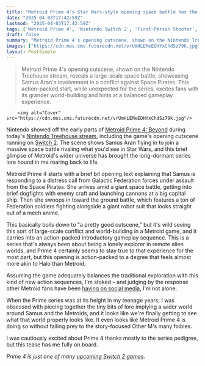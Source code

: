 ```yaml
---
title: "Metroid Prime 4's Star Wars-style opening space battle has the 14-year-old Metroid nerd in me absolutely screaming"
date: "2025-04-03T17:42:59Z"
lastmod: "2025-04-03T17:42:59Z"
tags: ['Metroid Prime 4', 'Nintendo Switch 2', 'First-Person Shooter', 'Action-Adventure', 'Sci-Fi']
draft: false
summary: "Metroid Prime 4's opening cutscene, shown on the Nintendo Treehouse stream, reveals a large-scale space battle, showcasing Samus Aran's involvement in a conflict against Space Pirates.  This action-packed start,  while unexpected for the series, excites fans with its grander world-building and hints at a balanced gameplay experience."
images: ["https://cdn.mos.cms.futurecdn.net/vrUmHLEMeEQHYxChdSz79k.jpg"]
layout: PostSimple
---
```

> Metroid Prime 4's opening cutscene, shown on the Nintendo Treehouse stream, reveals a large-scale space battle, showcasing Samus Aran's involvement in a conflict against Space Pirates.  This action-packed start,  while unexpected for the series, excites fans with its grander world-building and hints at a balanced gameplay experience.


        <img alt="Cover" src="https://cdn.mos.cms.futurecdn.net/vrUmHLEMeEQHYxChdSz79k.jpg"/>
        
Nintendo showed off the early parts of [Metroid Prime 4: Beyond](https://www.gamesradar.com/metroid-prime-4-guide/) during today's [Nintendo Treehouse stream](https://www.youtube.com/watch?v=MkNm2wmpyto), including the game's opening cutscene running on [Switch 2](https://www.gamesradar.com/nintendo-switch-2-guide/). The scene shows Samus Aran flying in to join a massive space battle rivaling what you'd see in Star Wars, and this brief glimpse of Metroid's wider universe has brought the long-dormant series lore hound in me roaring back to life.

Metroid Prime 4 starts with a brief bit opening text explaining that Samus is responding to a distress call from Galactic Federation forces under assault from the Space Pirates. She arrives amid a giant space battle, getting into brief dogfights with enemy craft and launching cannons at a big capital ship. Then she swoops in toward the ground battle, which features a ton of Federation soldiers fighting alongside a giant robot suit that looks straight out of a mech anime.

This basically boils down to "a pretty good cutscene," but it's wild seeing this sort of large-scale conflict and world-building in a Metroid game, and it carries into an action-packed introductory gameplay sequence. This is a series that's always been about being a lonely explorer in remote alien worlds, and Prime 4 certainly seems to stay true to that experience for the most part, but this opening is action-packed to a degree that feels almost more akin to Halo than Metroid.

Assuming the game adequately balances the traditional exploration with this kind of new action sequences, I'm stoked – and judging by the response other Metroid fans have been [having on social media](https://www.reddit.com/r/Metroid/comments/1jqkqxn/metroid_prime_4_is_on_treehouse_live_now/), I'm not alone.

When the Prime series was at its height in my teenage years, I was obsessed with piecing together the tiny bits of lore implying a wider world around Samus and the Metroids, and it looks like we're finally getting to see what that world properly looks like. It even looks like Metroid Prime 4 is doing so without falling prey to the story-focused Other M's many foibles.

I was cautiously excited about Prime 4 thanks mostly to the series pedigree, but this tease has me fully on board.

*Prime 4 is just one of many *[<em>upcoming Switch 2 games</em>](https://www.gamesradar.com/upcoming-switch-2-games/)*.*
        